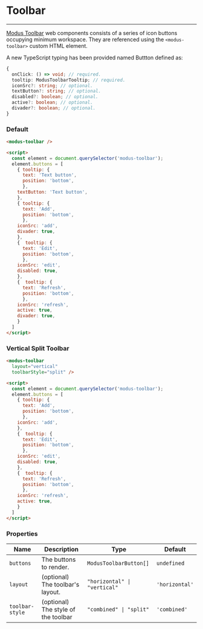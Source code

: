 
# Toolbar

---

[Modus Toolbar](https://modus.trimble.com/components/web/toolbar/) web components consists of a series of icon buttons occupying minimum workspace. They are referenced using the `<modus-toolbar>` custom HTML element.

A new TypeScript typing has been provided named Buttton defined as:

```ts
{
  onClick: () => void; // required.
  tooltip: ModusToolbarTooltip; // required.
  iconSrc?: string; // optional.
  textButton?: string; // optional.
  disabled?: boolean; // optional.
  active?: boolean; // optional.
  divader?: boolean; // optional.
}
```

### Default

<Story id="components-toolbar--default" />

```html
<modus-toolbar />

<script>
  const element = document.querySelector('modus-toolbar');
  element.buttons = [
    { tooltip: {
      text: 'Text button',
      position: 'bottom',
      },
    textButton: 'Text button',
    },
    { tooltip: {
      text: 'Add',
      position: 'bottom',
      },
    iconSrc: 'add', 
    divader: true,
    },
    {  tooltip: {
      text: 'Edit',
      position: 'bottom',
      },
    iconSrc: 'edit', 
    disabled: true,
    },
    {  tooltip: {
      text: 'Refresh',
      position: 'bottom',
      },
    iconSrc: 'refresh', 
    active: true, 
    divader: true,
    }
  ]
</script>
```

### Vertical Split Toolbar

<Story id="components-toolbar--vertical-split" />

```html
<modus-toolbar
  layout="vertical"
  toolbarStyle="split" />

<script>
  const element = document.querySelector('modus-toolbar');
  element.buttons = [
    { tooltip: {
      text: 'Add',
      position: 'bottom',
      },
    iconSrc: 'add', 
    },
    {  tooltip: {
      text: 'Edit',
      position: 'bottom',
      },
    iconSrc: 'edit', 
    disabled: true,
    },
    {  tooltip: {
      text: 'Refresh',
      position: 'bottom',
      },
    iconSrc: 'refresh', 
    active: true, 
    }
  ]
</script>
```

### Properties

| Name            | Description                         | Type                         | Default        |
| --------------- | ----------------------------------- | ---------------------------- | -------------- |
| `buttons`       | The buttons to render.              | `ModusToolbarButton[]`       | `undefined`    |
| `layout`        | (optional) The toolbar's layout.    | `"horizontal" \| "vertical"` | `'horizontal'` |
| `toolbar-style` | (optional) The style of the toolbar | `"combined" \| "split"`      | `'combined'`   |

